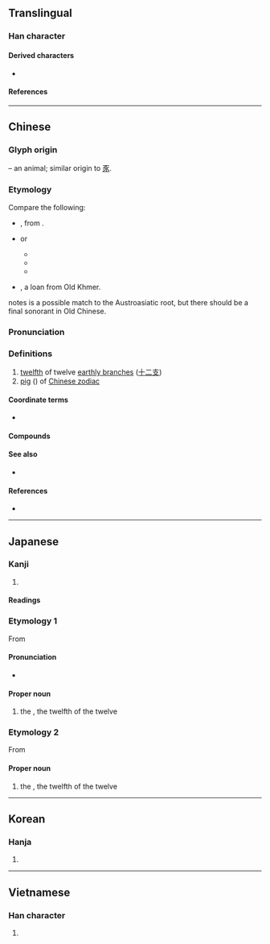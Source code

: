 {{character info/new}}
==Translingual==

===Han character===
{{Han char|rn=8|rad=亠|as=04|sn=6|four=00802|canj=YVHO|ids=⿳亠⿸𠃋丿人}}

====Derived characters====
* {{l|mul|[[侅]] [[孩]] [[咳]] [[垓]] [[陔]] [[姟]] [[峐]] [[㤥]] [[㧡]] [[核]] [[胲]] [[晐]] [[烗]] [[畡]] [[硋]] [[䀭]] [[絯]] [[㚊]] [[該]]([[该]]) [[賅]]([[赅]]) [[豥]] [[輆]] [[䠹]] [[𨠳]] [[䤤]] [[䬵]] [[駭]]([[骇]]) [[骸]] [[刻]] [[劾]] [[郂]] [[欬]] [[㱾]] [[頦]]([[颏]]) [[奒]] [[荄]] [[氦]] [[痎]] [[閡]]([[阂]]) [[賌]] [[餩]]}}

====References====
{{Han ref|kx=0088.080|dkj=00292|dj=0186.010|hdz=10283.050|uh=4EA5}}

----

==Chinese==
{{zh-forms|alt=㐪,𠀅}}

===Glyph origin===
{{Han etym}}
{{liushu|p}} – an animal; similar origin to [[豕]].

===Etymology===
Compare the following:
* {{cog|km|កុរ||year of the pig}}, from {{cog|mkh-okm-A|kur}}.
* {{cog|mkh-vie-pro|*guːrʔ|t=pig; pork}} or {{m|mkh-vie-pro|*kuːrʔ|t=pig; pork}}
** {{cog|vi|cúi||''(archaic)'' pig}}
** {{cog|mtq|củi|tr=kuːj³|t=pig}}
** {{cog|scb|cûl|tr=kûːl|t=pig}}
* {{cog|th|กุน||year of the pig}}, a loan from Old Khmer.
{{zh-ref|Ferlus (2013)}} notes {{och-l|亥}} is a possible match to the Austroasiatic root, but there should be a final sonorant in Old Chinese.

===Pronunciation===
{{zh-pron
|m=hài
|c=hoi6
|h=pfs=hoi
|mn=qz:hǎi/tw,xm,zz:hāi
|mn-t=hai6
|mc=y
|oc=y
|cat=n
}}

===Definitions===
{{zh-hanzi}}

# [[twelfth]] of twelve [[earthly branch]]es ([[十二支]])
# [[pig]] ({{zh-l|*豬}}) of [[W:Chinese zodiac|Chinese zodiac]]

====Coordinate terms====
* {{list:earthly branches/zh}}

====Compounds====
{{zh-der|亥豕|亥市|亥時|俄亥俄|亥豕魯魚|魯魚亥豕|辛亥革命}}

====See also====
* {{l|zh|豕}}

====References====
* {{thcwd|2051}}

----

==Japanese==

===Kanji===
{{ja-kanji|grade=|rs=亠04}}

# {{rfdef|ja|sort=亠04}}

====Readings====
{{ja-readings
|goon=がい
|kanon=かい
|kun=い-<ゐ-
}}

===Etymology 1===
{{ja-kanjitab|い|yomi=k}}
{{wp|lang=ja}}
From {{m|ja|猪|tr=inoshishi, i||[[boar]]}}

====Pronunciation====
{{ja-pron|acc=1|acc2=0|y=k|い}}
* {{hmp|ja|sort=い|イ|井|胆|猪|豬|堰|藺|伊|夷|衣|医|易|威|胃|帷|異|偉|意|緯|彝}}

====Proper noun====
{{ja-pos|proper|い|hhira=ゐ}}

# the {{w|Pig (zodiac)|Boar}}, the twelfth of the twelve {{w|Earthly Branches}}

===Etymology 2===
{{ja-kanjitab|がい|yomi=o}}
From {{der|ja|ltc|亥|tr=hoj<sup>X</sup>|sort=かい'}}

====Proper noun====
{{ja-pos|proper|がい}}

# the {{w|Pig (zodiac)|Boar}}, the twelfth of the twelve {{w|Earthly Branches}}

{{cln|ja|words with multiple readings}}
{{topics|ja|Earthly branches|sort=い}}

----

==Korean==

===Hanja===
{{ko-hanja|해}}

# {{rfdef|ko|sort=亠04}}

----

==Vietnamese==

===Han character===
{{vi-readings|reading=hợi|rs=亠04}}

# {{rfdef|vi|sort=亠04}}